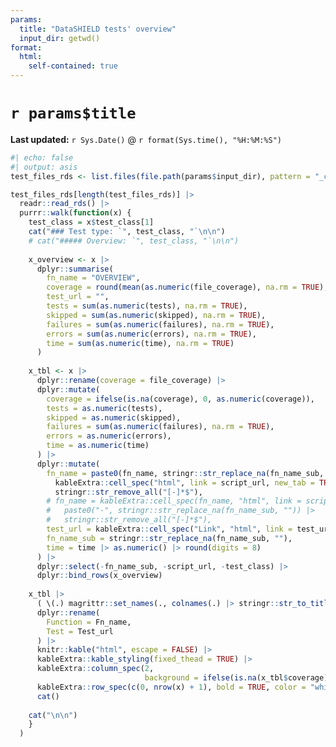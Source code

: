 ```yaml
---
params:
  title: "DataSHIELD tests' overview"
  input_dir: getwd() 
format: 
  html:
    self-contained: true
---
```


# `r params$title`
**Last updated:** `r Sys.Date()` @ `r format(Sys.time(), "%H:%M:%S")`

```r
#| echo: false
#| output: asis
test_files_rds <- list.files(file.path(params$input_dir), pattern = "_covr_and_test_results.Rds", full.names = TRUE)

test_files_rds[length(test_files_rds)] |>
  readr::read_rds() |>
  purrr::walk(function(x) {
    test_class = x$test_class[1]
    cat("### Test type: `", test_class, "`\n\n")
    # cat("##### Overview: `", test_class, "`\n\n")
    
    x_overview <- x |>
      dplyr::summarise(
        fn_name = "OVERVIEW",
        coverage = round(mean(as.numeric(file_coverage), na.rm = TRUE), 2),
        test_url = "",
        tests = sum(as.numeric(tests), na.rm = TRUE),
        skipped = sum(as.numeric(skipped), na.rm = TRUE),
        failures = sum(as.numeric(failures), na.rm = TRUE),
        errors = sum(as.numeric(errors), na.rm = TRUE),
        time = sum(as.numeric(time), na.rm = TRUE)
      )
                                   
    x_tbl <- x |>
      dplyr::rename(coverage = file_coverage) |>
      dplyr::mutate(
        coverage = ifelse(is.na(coverage), 0, as.numeric(coverage)),
        tests = as.numeric(tests),
        skipped = as.numeric(skipped),
        failures = sum(as.numeric(failures), na.rm = TRUE),
        errors = as.numeric(errors),
        time = as.numeric(time)
      ) |>
      dplyr::mutate(
        fn_name = paste0(fn_name, stringr::str_replace_na(fn_name_sub, "")) |>
          kableExtra::cell_spec("html", link = script_url, new_tab = TRUE) |>
          stringr::str_remove_all("[-]*$"),
        # fn_name = kableExtra::cell_spec(fn_name, "html", link = script_url, new_tab = TRUE) |>
        #   paste0("-", stringr::str_replace_na(fn_name_sub, "")) |>
        #   stringr::str_remove_all("[-]*$"),
        test_url = kableExtra::cell_spec("Link", "html", link = test_url, new_tab = TRUE),
        fn_name_sub = stringr::str_replace_na(fn_name_sub, ""),
        time = time |> as.numeric() |> round(digits = 8)
      ) |>
      dplyr::select(-fn_name_sub, -script_url, -test_class) |>
      dplyr::bind_rows(x_overview)
    
    x_tbl |>
      ( \(.) magrittr::set_names(., colnames(.) |> stringr::str_to_title()))()|>
      dplyr::rename(
        Function = Fn_name,
        Test = Test_url
      ) |>
      knitr::kable("html", escape = FALSE) |>
      kableExtra::kable_styling(fixed_thead = TRUE) |>
      kableExtra::column_spec(2, 
                              background = ifelse(is.na(x_tbl$coverage) | x_tbl$coverage < 60, "#cc323266", ifelse(x_tbl$coverage < 80, "#e7b41666", "#2dc93766"))) |>
      kableExtra::row_spec(c(0, nrow(x) + 1), bold = TRUE, color = "white", background = "#173529") |>
      cat()
    
    cat("\n\n")
    }
  )
```
